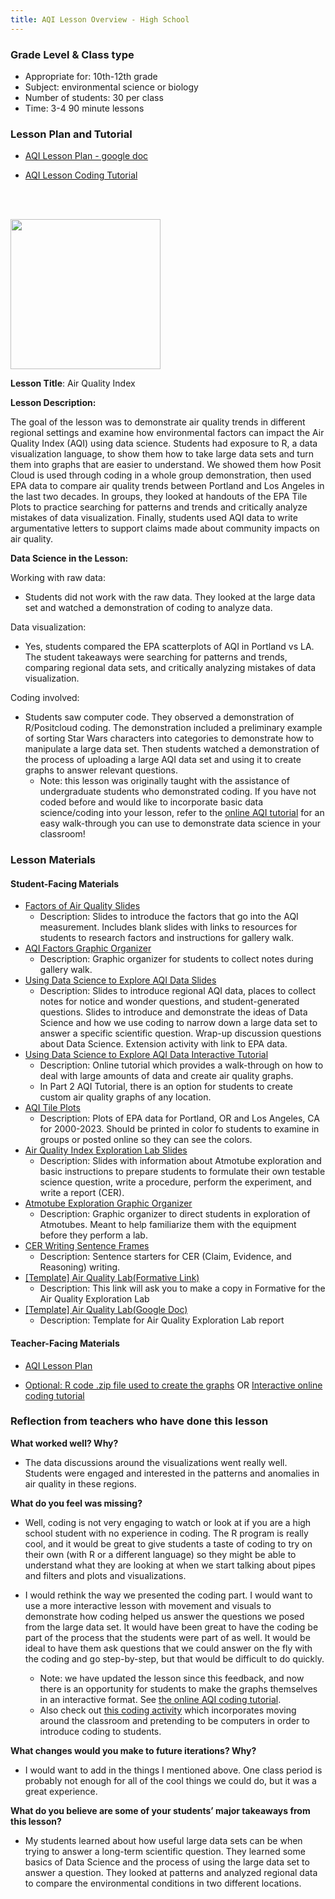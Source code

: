 ```yaml
---
title: AQI Lesson Overview - High School
---
```


::: column-margin
### Grade Level & Class type

-   Appropriate for: 10th-12th grade
-   Subject: environmental science or biology
-   Number of students: 30 per class
-   Time: 3-4 90 minute lessons

### Lesson Plan and Tutorial

-   [AQI Lesson Plan - google doc](https://docs.google.com/document/d/1y9xauNIFp_KfCY-ATZMki1_5E1cc_EXpQvg_gQBBHAo/edit){target="_blank"}

-   [AQI Lesson Coding Tutorial](https://lewis-and-clark-data-science.github.io/6-12-Data-Science-Resources/tutorials/AQI_tutorial.html){target="_blank"}

<br> <br>

![](https://lewis-and-clark-data-science.github.io/6-12-Data-Science-Resources/files/figures/aqiimage.jpg){fig-align="left" fig-alt="AQI levels" height="2.5in"}
:::

**Lesson Title**: Air Quality Index

**Lesson Description:**

The goal of the lesson was to demonstrate air quality trends in different regional settings and examine how environmental factors can impact the Air Quality Index (AQI) using data science. Students had exposure to R, a data visualization language, to show them how to take large data sets and turn them into graphs that are easier to understand. We showed them how Posit Cloud is used through coding in a whole group demonstration, then used EPA data to compare air quality trends between Portland and Los Angeles in the last two decades. In groups, they looked at handouts of the EPA Tile Plots to practice searching for patterns and trends and critically analyze mistakes of data visualization. Finally, students used AQI data to write argumentative letters to support claims made about community impacts on air quality.

**Data Science in the Lesson:**

Working with raw data:

-   Students did not work with the raw data. They looked at the large data set and watched a demonstration of coding to analyze data.

Data visualization:

-   Yes, students compared the EPA scatterplots of AQI in Portland vs LA. The student takeaways were searching for patterns and trends, comparing regional data sets, and critically analyzing mistakes of data visualization.

Coding involved:

-   Students saw computer code. They observed a demonstration of R/Positcloud coding. The demonstration included a preliminary example of sorting Star Wars characters into categories to demonstrate how to manipulate a large data set. Then students watched a demonstration of the process of uploading a large AQI data set and using it to create graphs to answer relevant questions.
    -   Note: this lesson was originally taught with the assistance of undergraduate students who demonstrated coding. If you have not coded before and would like to incorporate basic data science/coding into your lesson, refer to the [online AQI tutorial](https://lewis-and-clark-data-science.github.io/6-12-Data-Science-Resources/tutorials/AQI_tutorial.html) for an easy walk-through you can use to demonstrate data science in your classroom!

### Lesson Materials

#### **Student-Facing Materials**

-   [Factors of Air Quality Slides](https://docs.google.com/presentation/d/1qR-LbLxIXSMSNDAkMpA2Bypg0H92ARDVuZt7nwIPpXs/edit?usp=sharing)
    -   Description: Slides to introduce the factors that go into the AQI measurement. Includes blank slides with links to resources for students to research factors and instructions for gallery walk.
-   [AQI Factors Graphic Organizer](https://docs.google.com/document/d/1gm3_wPXV2_9rL9rK86ZQ-T09kQMiNp8Nuy78v34cdog/edit?usp=drive_link)
    -   Description: Graphic organizer for students to collect notes during gallery walk.
-   [Using Data Science to Explore AQI Data Slides](https://docs.google.com/presentation/d/1kKUY2JZuxGCgZr4n8Z2dJnuRFYCroQ9DsLlKvK_5W5Q/edit?usp=sharing)
    -   Description: Slides to introduce regional AQI data, places to collect notes for notice and wonder questions, and student-generated questions. Slides to introduce and demonstrate the ideas of Data Science and how we use coding to narrow down a large data set to answer a specific scientific question. Wrap-up discussion questions about Data Science. Extension activity with link to EPA data.
-   [Using Data Science to Explore AQI Data Interactive Tutorial](https://lewis-and-clark-data-science.github.io/6-12-Data-Science-Resources/tutorials/AQI_tutorial.html)
    -   Description: Online tutorial which provides a walk-through on how to deal with large amounts of data and create air quality graphs.
    -   In Part 2 AQI Tutorial, there is an option for students to create custom air quality graphs of any location.
-   [AQI Tile Plots](https://docs.google.com/document/d/1HzMYg-YJU27HBA0hHPXMKhy8C3m43icc6YkGWjE4ssk/edit?usp=sharing)
    -   Description: Plots of EPA data for Portland, OR and Los Angeles, CA for 2000-2023. Should be printed in color fo students to examine in groups or posted online so they can see the colors.
-   [Air Quality Index Exploration Lab Slides](https://docs.google.com/presentation/d/12pu_TVCrGO2mNQfy6KlcVsDjKRNlh76NNdmzcfnV_7Y/edit?usp=sharing)
    -   Description: Slides with information about Atmotube exploration and basic instructions to prepare students to formulate their own testable science question, write a procedure, perform the experiment, and write a report (CER).
-   [Atmotube Exploration Graphic Organizer](https://docs.google.com/document/d/1AKg73LroeUM_wLSv5FnJj8HADKieX8mIYtRuQmLz1BI/edit?usp=sharing)
    -   Description: Graphic organizer to direct students in exploration of Atmotubes. Meant to help familiarize them with the equipment before they perform a lab.
-   [CER Writing Sentence Frames](https://docs.google.com/document/d/1zy2Ro2Smn6dAZ1KZkEjLkZo-oFyhhOHJtLHxpCA9XDw/edit?usp=sharing)
    -   Description: Sentence starters for CER (Claim, Evidence, and Reasoning) writing.
-   [\[Template\] Air Quality Lab(Formative Link)](https://app.formative.com/clone/C4QSZD?_rid=0x9mp1)
    -   Description: This link will ask you to make a copy in Formative for the Air Quality Exploration Lab
-   [\[Template\] Air Quality Lab(Google Doc)](https://docs.google.com/document/d/1bDoDPmaU8BdKlKlXXgK5r9ILxpmxeTOV_3LyyMcdEFo/edit?usp=sharing)
    -   Description: Template for Air Quality Exploration Lab report

#### **Teacher-Facing Materials**

-   [AQI Lesson Plan](https://lewis-and-clark-data-science.github.io/6-12-Data-Science-Resources/lesson_plans/AQI_lessons/AQI_high_lesson_plan.html)

-   [Optional: R code .zip file used to create the graphs](https://lewis-and-clark-data-science.github.io/6-12-Data-Science-Resources/files/lesson_code_zips/AQILessonCode.zip) OR [Interactive online coding tutorial](https://lewis-and-clark-data-science.github.io/6-12-Data-Science-Resources/tutorials/AQI_tutorial.html)

### Reflection from teachers who have done this lesson

**What worked well? Why?**

-   The data discussions around the visualizations went really well. Students were engaged and interested in the patterns and anomalies in air quality in these regions.

**What do you feel was missing?**

-   Well, coding is not very engaging to watch or look at if you are a high school student with no experience in coding. The R program is really cool, and it would be great to give students a taste of coding to try on their own (with R or a different language) so they might be able to understand what they are looking at when we start talking about pipes and filters and plots and visualizations.

-   I would rethink the way we presented the coding part. I would want to use a more interactive lesson with movement and visuals to demonstrate how coding helped us answer the questions we posed from the large data set. It would have been great to have the coding be part of the process that the students were part of as well. It would be ideal to have them ask questions that we could answer on the fly with the coding and go step-by-step, but that would be difficult to do quickly.

    -   Note: we have updated the lesson since this feedback, and now there is an opportunity for students to make the graphs themselves in an interactive format. See [the online AQI coding tutorial](https://lewis-and-clark-data-science.github.io/6-12-Data-Science-Resources/tutorials/AQI_tutorial.html).
    -   Also check out [this coding activity](https://lewis-and-clark-data-science.github.io/6-12-Data-Science-Resources/lesson_plans/mini_lessons.html#sec-pretend_computers) which incorporates moving around the classroom and pretending to be computers in order to introduce coding to students.

**What changes would you make to future iterations? Why?**

-   I would want to add in the things I mentioned above. One class period is probably not enough for all of the cool things we could do, but it was a great experience.

**What do you believe are some of your students' major takeaways from this lesson?**

-   My students learned about how useful large data sets can be when trying to answer a long-term scientific question. They learned some basics of Data Science and the process of using the large data set to answer a question. They looked at patterns and analyzed regional data to compare the environmental conditions in two different locations.

